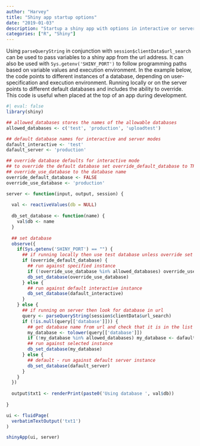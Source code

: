 ```yaml
---
author: "Harvey"
title: "Shiny app startup options"
date: "2019-01-03"
description: "Startup a shiny app with options in interactive or server mode"
categories: ["R", "Shiny"]
---
```


Using `parseQueryString` in conjunction with `session$clientData$url_search` can be used to pass variables to a shiny app from the url address.  It can also be used with `Sys.getenv('SHINY_PORT')` to follow programming paths based on variable values and execution environment.  In the example below, the code points to different instances of a database, depending on user-specification and execution environment.  Running locally or on the server points to different default databases and includes the ability to override.  This code is useful when placed at the top of an app during development.

```r
#| eval: false
library(shiny)

## allowed_databases stores the names of the allowable databases
allowed_databases <- c('test', 'production', 'uploadtest')

## default database names for interactive and server modes
dafault_interactive <- 'test'
dafault_server <- 'production'

## override database defaults for interactive mode
## to override the default database set override_default_database to TRUE and 
## override_use_database to the database name
override_default_database <- FALSE
override_use_database <- 'production'

server <- function(input, output, session) {
  
  val <- reactiveValues(db = NULL)
  
  db_set_database <- function(name) {
    val$db <- name
  }
  
  ## set database
  observe({
    if(Sys.getenv('SHINY_PORT') == "") {
      ## if running locally then use test database unless override set
      if (override_default_database) {
        ## run against specified instance
        if (!override_use_database %in% allowed_databases) override_use_database <- dafault_interactive
        db_set_database(override_use_database)
      } else {
        ## run against default interactive instance
        db_set_database(dafault_interactive)
      }
    } else {
      ## if running on server then look for database in url
      query <- parseQueryString(session$clientData$url_search)
      if (!is.null(query[['database']])) {
        ## get database name from url and check that it is in the list of allowed database names
        my_database <- tolower(query[['database']])
        if (!my_database %in% allowed_databases) my_database <- dafault_server
        ## run against selected instance
        db_set_database(my_database)
      } else {
        ## default - run against default server instance
        db_set_database(dafault_server)
      }
    }
  })
  
  output$txt1 <- renderPrint(paste0('Using database ', val$db))
  
}

ui <- fluidPage(
  verbatimTextOutput('txt1')
)

shinyApp(ui, server)
```